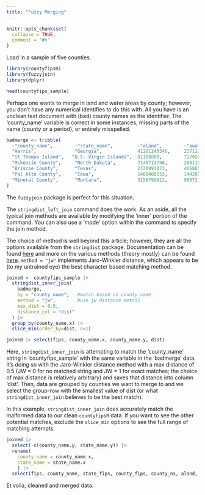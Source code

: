 ```yaml
---
title: "Fuzzy Merging"
---
```


```r
knitr::opts_chunk$set(
  collapse = TRUE,
  comment = "#>"
)
```

Load in a sample of five counties.

```r
library(countyfipsR)
library(fuzzyjoin)
library(dplyr)

head(countyfips_sample)

```

Perhaps one wants to merge in land and water areas by county; however, you don't have any numerical identifies to do this with. All you have is an unclean text document with (bad) county names as the identifier. The 'county_name' variable is correct in some instances, missing parts of the name (county or a period), or entirely misspelled. 

```r

badmerge <- tribble(
  ~"county_name",        ~"state_name",         ~"aland",        ~"awater",
  "Harris",              "Georgia",             41201240346,     23711353,
  "St Thomas Island",   "U.S. Virgin Islands",  81108880,        717920922,
  "Mckenzie County",     "North Dakota",        7148712746,      260119355,
  "Briscoe County",      "Texas",               2330991073,      4068657,
  "Pal Alto County",     "Iowa",                1460400553,	     14428727,
  "Mineral County",      "Montana",             3158799812,      9897218
)

```

The `fuzzyjoin` package is perfect for this situation. 

The `stringdist_left_join` command does the work. As an aside, all the typical join methods are available by modifying the 'inner' portion of the command. You can also use a 'mode' option within the command to specify the join method. 

The choice of method is well beyond this article; however, they are all the options available from the `stringdist` package. Documentation can be found [here](https://github.com/markvanderloo/stringdist) and more on the various methods (theory mostly) can be found [here](https://www.baeldung.com/cs/string-similarity-edit-distance). `method = "jw"` implements Jaro-Winkler distance, which appears to be (to my untrained eye) the best character based matching method. 

```r

joined <- countyfips_sample |>
  stringdist_inner_join(
    badmerge, 
    by = "county_name",   #match based on county_name
    method = "jw",        #use jw distance metric
    max_dist = 0.5, 
    distance_col = "dist"
  ) |>
  group_by(county_name.x) |>
  slice_min(order_by=dist, n=1)

joined |> select(fips, county_name.x, county_name.y, dist)
```

Here, `stringdist_inner_join` is attempting to match the 'county_name' string in 'countyfips_sample' with the same variable in the 'badmerge' data. It's doing so with the Jaro-Winkler distance method with a max distance of 0.5 (JW = 0 for no matched string and JW = 1 for exact matches; the choice of max distance is relatively arbitrary) and saves that distance into column 'dist'. Then, data are grouped by counties we want to merge to and we select the group-row with the smallest value of dist (or what `stringdist_inner_join` believes to be the best match). 

In this example, `stringdist_inner_join` does accurately match the malformed data to our clean `countyfipsR` data. If you want to see the other potential matches, exclude the `slice_min` options to see the full range of matching attempts.  

```r
joined |> 
  select(-c(county_name.y, state_name.y)) |> 
  rename(
    county_name = county_name.x, 
    state_name = state_name.x
    ) |>
  select(fips, county_name, state_fips, county_fips, county_ns, aland, awater)
```

Et voila, cleaned and merged data. 
